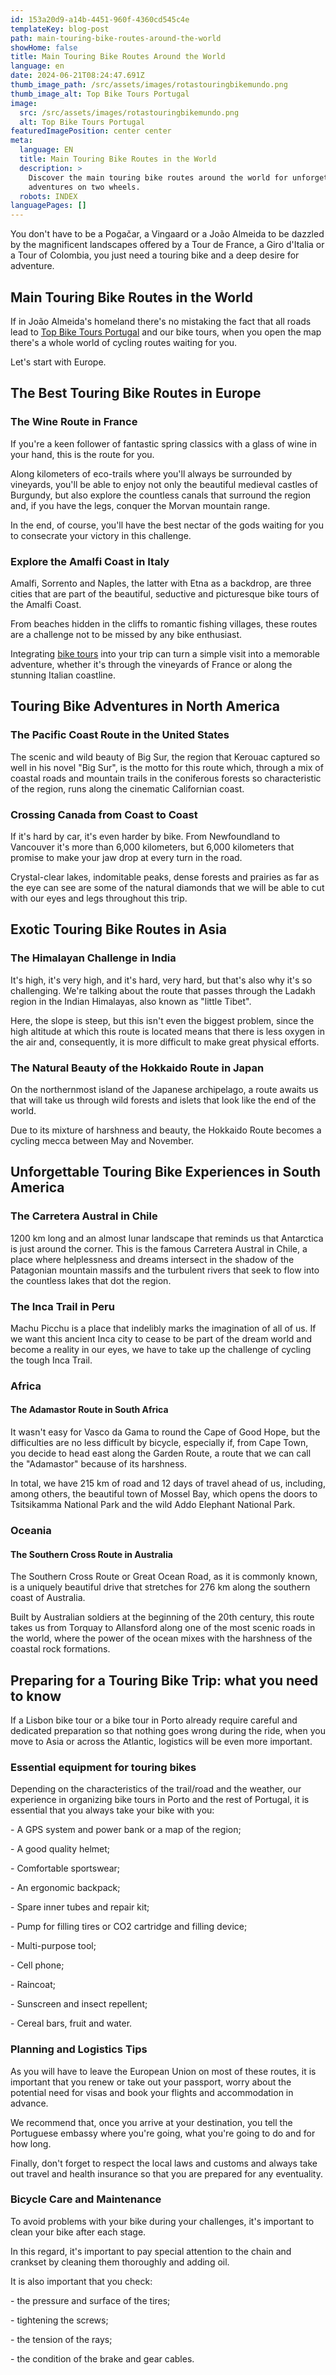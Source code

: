 ```yaml
---
id: 153a20d9-a14b-4451-960f-4360cd545c4e
templateKey: blog-post
path: main-touring-bike-routes-around-the-world
showHome: false
title: Main Touring Bike Routes Around the World
language: en
date: 2024-06-21T08:24:47.691Z
thumb_image_path: /src/assets/images/rotastouringbikemundo.png
thumb_image_alt: Top Bike Tours Portugal
image:
  src: /src/assets/images/rotastouringbikemundo.png
  alt: Top Bike Tours Portugal
featuredImagePosition: center center
meta:
  language: EN
  title: Main Touring Bike Routes in the World
  description: >
    Discover the main touring bike routes around the world for unforgettable
    adventures on two wheels.
  robots: INDEX
languagePages: []
---
```


You don't have to be a Pogačar, a Vingaard or a João Almeida to be dazzled by
the magnificent landscapes offered by a Tour de France, a Giro d'Italia or a
Tour of Colombia, you just need a touring bike and a deep desire for adventure.

## Main Touring Bike Routes in the World

If in João Almeida's homeland there's no mistaking the fact that all roads lead
to [Top Bike Tours Portugal](https://www.topbiketoursportugal.com/) and our bike
tours, when you open the map there's a whole world of cycling routes waiting for
you.

Let's start with Europe.

## The Best Touring Bike Routes in Europe

### The Wine Route in France

If you're a keen follower of fantastic spring classics with a glass of wine in
your hand, this is the route for you.

Along kilometers of eco-trails where you'll always be surrounded by vineyards,
you'll be able to enjoy not only the beautiful medieval castles of Burgundy, but
also explore the countless canals that surround the region and, if you have the
legs, conquer the Morvan mountain range.

In the end, of course, you'll have the best nectar of the gods waiting for you
to consecrate your victory in this challenge.

### Explore the Amalfi Coast in Italy

Amalfi, Sorrento and Naples, the latter with Etna as a backdrop, are three
cities that are part of the beautiful, seductive and picturesque bike tours of
the Amalfi Coast.

From beaches hidden in the cliffs to romantic fishing villages, these routes are
a challenge not to be missed by any bike enthusiast.

Integrating [bike tours](https://topbiketoursportugal.com/) into your trip can
turn a simple visit into a memorable adventure, whether it's through the
vineyards of France or along the stunning Italian coastline.

## Touring Bike Adventures in North America

### The Pacific Coast Route in the United States

The scenic and wild beauty of Big Sur, the region that Kerouac captured so well
in his novel "Big Sur", is the motto for this route which, through a mix of
coastal roads and mountain trails in the coniferous forests so characteristic of
the region, runs along the cinematic Californian coast.

### Crossing Canada from Coast to Coast

If it's hard by car, it's even harder by bike. From Newfoundland to Vancouver
it's more than 6,000 kilometers, but 6,000 kilometers that promise to make your
jaw drop at every turn in the road.

Crystal-clear lakes, indomitable peaks, dense forests and prairies as far as the
eye can see are some of the natural diamonds that we will be able to cut with
our eyes and legs throughout this trip.

## Exotic Touring Bike Routes in Asia

### The Himalayan Challenge in India

It's high, it's very high, and it's hard, very hard, but that's also why it's so
challenging. We're talking about the route that passes through the Ladakh region
in the Indian Himalayas, also known as "little Tibet".

Here, the slope is steep, but this isn't even the biggest problem, since the
high altitude at which this route is located means that there is less oxygen in
the air and, consequently, it is more difficult to make great physical efforts.

### The Natural Beauty of the Hokkaido Route in Japan

On the northernmost island of the Japanese archipelago, a route awaits us that
will take us through wild forests and islets that look like the end of the
world.

Due to its mixture of harshness and beauty, the Hokkaido Route becomes a cycling
mecca between May and November.

## Unforgettable Touring Bike Experiences in South America

### The Carretera Austral in Chile

1200 km long and an almost lunar landscape that reminds us that Antarctica is
just around the corner. This is the famous Carretera Austral in Chile, a place
where helplessness and dreams intersect in the shadow of the Patagonian mountain
massifs and the turbulent rivers that seek to flow into the countless lakes that
dot the region.  

### The Inca Trail in Peru

Machu Picchu is a place that indelibly marks the imagination of all of us. If we
want this ancient Inca city to cease to be part of the dream world and become a
reality in our eyes, we have to take up the challenge of cycling the tough Inca
Trail.

### Africa

#### The Adamastor Route in South Africa

It wasn't easy for Vasco da Gama to round the Cape of Good Hope, but the
difficulties are no less difficult by bicycle, especially if, from Cape Town,
you decide to head east along the Garden Route, a route that we can call the
"Adamastor" because of its harshness.

In total, we have 215 km of road and 12 days of travel ahead of us, including,
among others, the beautiful town of Mossel Bay, which opens the doors to
Tsitsikamma National Park and the wild Addo Elephant National Park.

### Oceania

#### The Southern Cross Route in Australia

The Southern Cross Route or Great Ocean Road, as it is commonly known, is a
uniquely beautiful drive that stretches for 276 km along the southern coast of
Australia.

Built by Australian soldiers at the beginning of the 20th century, this route
takes us from Torquay to Allansford along one of the most scenic roads in the
world, where the power of the ocean mixes with the harshness of the coastal rock
formations.

## Preparing for a Touring Bike Trip: what you need to know

If a Lisbon bike tour or a bike tour in Porto already require careful and
dedicated preparation so that nothing goes wrong during the ride, when you move
to Asia or across the Atlantic, logistics will be even more important.

### Essential equipment for touring bikes

Depending on the characteristics of the trail/road and the weather, our
experience in organizing bike tours in Porto and the rest of Portugal, it is
essential that you always take your bike with you:

\- A GPS system and power bank or a map of the region;

\- A good quality helmet;

\- Comfortable sportswear;

\- An ergonomic backpack;

\- Spare inner tubes and repair kit;

\- Pump for filling tires or CO2 cartridge and filling device;

\- Multi-purpose tool;

\- Cell phone;

\- Raincoat;

\- Sunscreen and insect repellent;

\- Cereal bars, fruit and water.

### Planning and Logistics Tips

As you will have to leave the European Union on most of these routes, it is
important that you renew or take out your passport, worry about the potential
need for visas and book your flights and accommodation in advance.

We recommend that, once you arrive at your destination, you tell the Portuguese
embassy where you're going, what you're going to do and for how long.

Finally, don't forget to respect the local laws and customs and always take out
travel and health insurance so that you are prepared for any eventuality.

### Bicycle Care and Maintenance

To avoid problems with your bike during your challenges, it's important to clean
your bike after each stage.

In this regard, it's important to pay special attention to the chain and
crankset by cleaning them thoroughly and adding oil.

It is also important that you check:

\- the pressure and surface of the tires;

\- tightening the screws;

\- the tension of the rays;

\- the condition of the brake and gear cables.
